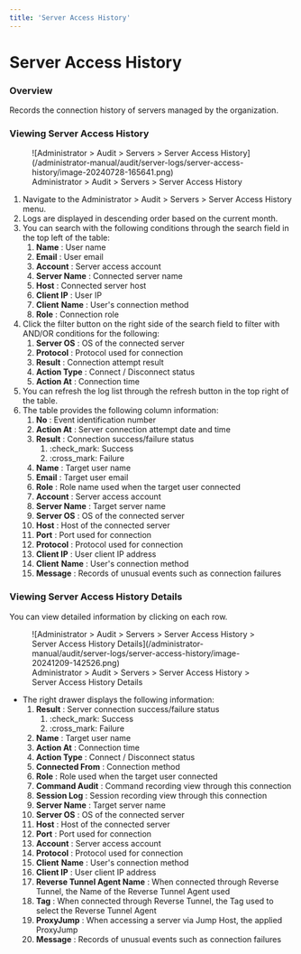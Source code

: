 ```yaml
---
title: 'Server Access History'
---
```


# Server Access History

### Overview

Records the connection history of servers managed by the organization.

### Viewing Server Access History

<figure data-layout="center" data-align="center">
![Administrator &gt; Audit &gt; Servers &gt; Server Access History](/administrator-manual/audit/server-logs/server-access-history/image-20240728-165641.png)
<figcaption>
Administrator &gt; Audit &gt; Servers &gt; Server Access History
</figcaption>
</figure>

1. Navigate to the Administrator &gt; Audit &gt; Servers &gt; Server Access History menu.
2. Logs are displayed in descending order based on the current month.
3. You can search with the following conditions through the search field in the top left of the table:
    1.  **Name**  : User name
    2.  **Email**  : User email
    3.  **Account**  : Server access account
    4.  **Server Name**  : Connected server name
    5.  **Host**  : Connected server host
    6.  **Client IP**  : User IP
    7.  **Client**   **Name**  : User's connection method
    8.  **Role**  : Connection role
4. Click the filter button on the right side of the search field to filter with AND/OR conditions for the following:
    1.  **Server OS**  : OS of the connected server
    2.  **Protocol** : Protocol used for connection
    3.  **Result** : Connection attempt result
    4.  **Action Type** : Connect / Disconnect status
    5.  **Action At**  : Connection time
5. You can refresh the log list through the refresh button in the top right of the table.
6. The table provides the following column information:
    1.  **No**  : Event identification number
    2.  **Action At**  : Server connection attempt date and time
    3.  **Result**  : Connection success/failure status
        1. :check_mark: Success
        2. :cross_mark: Failure
    4.  **Name**  : Target user name
    5.  **Email**  : Target user email
    6.  **Role**  : Role name used when the target user connected
    7.  **Account**  : Server access account
    8.  **Server Name**  : Target server name
    9.  **Server OS**  : OS of the connected server
    10.  **Host**  : Host of the connected server
    11.  **Port**  : Port used for connection
    12.  **Protocol** : Protocol used for connection
    13.  **Client IP**  : User client IP address
    14.  **Client**   **Name**  : User's connection method
    15.  **Message**  : Records of unusual events such as connection failures

### Viewing Server Access History Details

You can view detailed information by clicking on each row.


<figure data-layout="center" data-align="center">
![Administrator &gt; Audit &gt; Servers &gt; Server Access History &gt; Server Access History Details](/administrator-manual/audit/server-logs/server-access-history/image-20241209-142526.png)
<figcaption>
Administrator &gt; Audit &gt; Servers &gt; Server Access History &gt; Server Access History Details
</figcaption>
</figure>


* The right drawer displays the following information:
    1.  **Result**  : Server connection success/failure status
        1. :check_mark: Success
        2. :cross_mark: Failure
    2.  **Name**  : Target user name
    3.  **Action At**  : Connection time
    4.  **Action Type** : Connect / Disconnect status
    5.  **Connected From**  : Connection method
    6.  **Role**  : Role used when the target user connected
    7.  **Command Audit**  : Command recording view through this connection
    8.  **Session Log**  : Session recording view through this connection
    9.  **Server Name**  : Target server name
    10.  **Server OS**  : OS of the connected server
    11.  **Host**  : Host of the connected server
    12.  **Port**  : Port used for connection
    13.  **Account**  : Server access account
    14.  **Protocol** : Protocol used for connection
    15.  **Client**   **Name**  : User's connection method
    16.  **Client IP**  : User client IP address
    17.  **Reverse Tunnel Agent Name** : When connected through Reverse Tunnel, the Name of the Reverse Tunnel Agent used
    18.  **Tag**  : When connected through Reverse Tunnel, the Tag used to select the Reverse Tunnel Agent
    19.  **ProxyJump**  : When accessing a server via Jump Host, the applied ProxyJump
    20.  **Message**  : Records of unusual events such as connection failures
